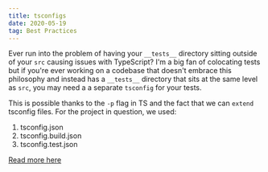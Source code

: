 ```yaml
---
title: tsconfigs
date: 2020-05-19
tag: Best Practices
---
```


Ever run into the problem of having your `__tests__` directory sitting outside
of your `src` causing issues with TypeScript? I'm a big fan of colocating tests
but if you're ever working on a codebase that doesn't embrace this philosophy
and instead has a `__tests__` directory that sits at the same level as `src`,
you may need a a separate `tsconfig` for your tests.

This is possible thanks to the `-p` flag in TS and the fact that we can `extend`
tsconfig files. For the project in question, we used:

1. tsconfig.json
2. tsconfig.build.json
3. tsconfig.test.json

[ Read more here ](https://www.typescriptlang.org/docs/handbook/tsconfig-json.html)
